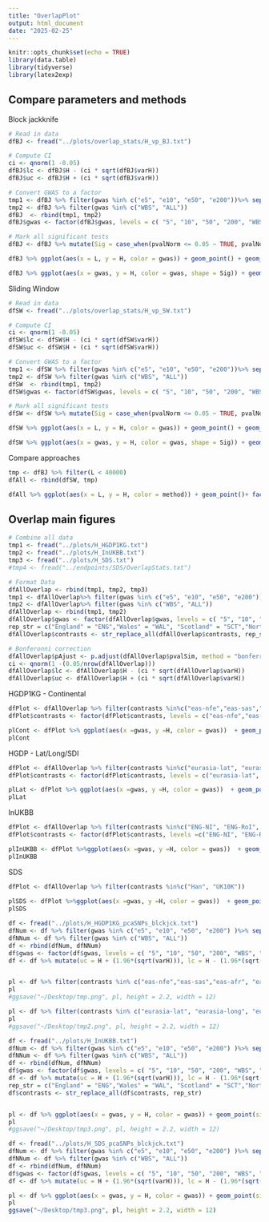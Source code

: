 ```yaml
---
title: "OverlapPlot"
output: html_document
date: "2025-02-25"
---
```


```r
knitr::opts_chunk$set(echo = TRUE)
library(data.table)
library(tidyverse)
library(latex2exp)
```

## Compare parameters and methods

Block jackknife

```r
# Read in data 
dfBJ <- fread("../plots/overlap_stats/H_vp_BJ.txt")

# Compute CI 
ci <- qnorm(1 -0.05)
dfBJ$lc <- dfBJ$H - (ci * sqrt(dfBJ$varH)) 
dfBJ$uc <- dfBJ$H + (ci * sqrt(dfBJ$varH)) 

# Convert GWAS to a factor
tmp1 <- dfBJ %>% filter(gwas %in% c("e5", "e10", "e50", "e200"))%>% separate(gwas, into = c("tmp", "gwas"), sep = "e") %>% select(-tmp)
tmp2 <- dfBJ %>% filter(gwas %in% c("WBS", "ALL"))
dfBJ  <- rbind(tmp1, tmp2)
dfBJ$gwas <- factor(dfBJ$gwas, levels = c( "5", "10", "50", "200", "WBS", "ALL")) 

# Mark all significant tests 
dfBJ <- dfBJ %>% mutate(Sig = case_when(pvalNorm <= 0.05 ~ TRUE, pvalNorm > 0.05 ~ FALSE))
```

```r
dfBJ %>% ggplot(aes(x = L, y = H, color = gwas)) + geom_point() + geom_function(fun = function(x) 1/x, color = "red", linetype = "dashed")+ scale_x_log10() + scale_y_log10()  + geom_errorbar(aes(x = L, ymin = lc, ymax = uc), width = 0.05) + scale_color_manual(values = c("purple1", "darkorange", "skyblue2", "seagreen",  "orchid1", "seagreen1")) + theme_bw(base_size = 12)+ theme( strip.background=element_rect(colour="black",fill="white"))
```

```r
dfBJ %>% ggplot(aes(x = gwas, y = H, color = gwas, shape = Sig)) + geom_point() + scale_y_log10()+ scale_color_manual(values = c("purple1", "darkorange", "skyblue2", "seagreen",  "orchid1", "seagreen1")) + theme_bw(base_size = 12)+ theme( strip.background=element_rect(colour="black",fill="white")) + facet_wrap(~L)  + geom_errorbar(aes(x = gwas, ymin = lc, ymax = uc), width = 0.9) + geom_segment(aes(x = as.numeric(gwas) - 0.4, xend = as.numeric(gwas) + 0.4, y = 1/L, yend = 1/L), color = "red")
```


Sliding Window

```r
# Read in data 
dfSW <- fread("../plots/overlap_stats/H_vp_SW.txt")

# Compute CI 
ci <- qnorm(1 -0.05)
dfSW$lc <- dfSW$H - (ci * sqrt(dfSW$varH)) 
dfSW$uc <- dfSW$H + (ci * sqrt(dfSW$varH)) 

# Convert GWAS to a factor
tmp1 <- dfSW %>% filter(gwas %in% c("e5", "e10", "e50", "e200"))%>% separate(gwas, into = c("tmp", "gwas"), sep = "e") %>% select(-tmp)
tmp2 <- dfSW %>% filter(gwas %in% c("WBS", "ALL"))
dfSW  <- rbind(tmp1, tmp2)
dfSW$gwas <- factor(dfSW$gwas, levels = c( "5", "10", "50", "200", "WBS", "ALL")) 

# Mark all significant tests 
dfSW <- dfSW %>% mutate(Sig = case_when(pvalNorm <= 0.05 ~ TRUE, pvalNorm > 0.05 ~ FALSE))
```

```r
dfSW %>% ggplot(aes(x = L, y = H, color = gwas)) + geom_point() + geom_function(fun = function(x) 1/x, color = "red", linetype = "dashed")+ scale_x_log10() + scale_y_log10()  + geom_errorbar(aes(x = L, ymin = lc, ymax = uc), width = 0.05) + scale_color_manual(values = c("purple1", "darkorange", "skyblue2", "seagreen",  "orchid1", "seagreen1")) + theme_bw(base_size = 12)+ theme( strip.background=element_rect(colour="black",fill="white")) 
```

```r
dfSW %>% ggplot(aes(x = gwas, y = H, color = gwas, shape = Sig)) + geom_point() + scale_y_log10()+ scale_color_manual(values = c("purple1", "darkorange", "skyblue2", "seagreen",  "orchid1", "seagreen1")) + theme_bw(base_size = 12)+ theme( strip.background=element_rect(colour="black",fill="white")) + facet_wrap(~L) +geom_segment(aes(x = as.numeric(gwas) - 0.4, xend = as.numeric(gwas) + 0.4, y = meanH, yend = meanH), color = "green") + geom_errorbar(aes(x = gwas, ymin = lc, ymax = uc), width = 0.9) + geom_segment(aes(x = as.numeric(gwas) - 0.4, xend = as.numeric(gwas) + 0.4, y = 1/L, yend = 1/L), color = "red")
```

Compare approaches 

```r
tmp <- dfBJ %>% filter(L < 40000)
dfAll <- rbind(dfSW, tmp)
```

```r
dfAll %>% ggplot(aes(x = L, y = H, color = method)) + geom_point()+ facet_wrap(~gwas)+ geom_function(fun = function(x) 1/x, color = "red", linetype = "dashed")+ scale_x_log10() + scale_y_log10()  + geom_errorbar(aes(x = L, ymin = lc, ymax = uc), width = 0.05) + theme_bw(base_size = 12)+ theme( strip.background=element_rect(colour="black",fill="white")) 
```




## Overlap main figures 

```r
# Combine all data
tmp1 <- fread("../plots/H_HGDP1KG.txt")
tmp2 <- fread("../plots/H_InUKBB.txt")
tmp3 <- fread("../plots/H_SDS.txt")
#tmp4 <- fread("../endpoints/SDS/OverlapStats.txt")

# Format Data
dfAllOverlap <- rbind(tmp1, tmp2, tmp3)
tmp1 <- dfAllOverlap%>% filter(gwas %in% c("e5", "e10", "e50", "e200"))%>% separate(gwas, into = c("tmp", "gwas"), sep = "e") %>% select(-tmp)
tmp2 <- dfAllOverlap%>% filter(gwas %in% c("WBS", "ALL"))
dfAllOverlap <- rbind(tmp1, tmp2)
dfAllOverlap$gwas <- factor(dfAllOverlap$gwas, levels = c( "5", "10", "50", "200", "WBS", "ALL")) 
rep_str = c("England" = "ENG","Wales" = "WAL", "Scotland" = "SCT","NorthernIreland" = "NI","RepublicOfIrelend" = "RoI" )
dfAllOverlap$contrasts <- str_replace_all(dfAllOverlap$contrasts, rep_str)

# Bonferonni correction 
dfAllOverlap$pAjust <- p.adjust(dfAllOverlap$pvalSim, method = "bonferroni")
ci <- qnorm(1 -(0.05/nrow(dfAllOverlap)))
dfAllOverlap$lc <- dfAllOverlap$H - (ci * sqrt(dfAllOverlap$varH)) 
dfAllOverlap$uc <- dfAllOverlap$H + (ci * sqrt(dfAllOverlap$varH)) 
```


HGDP1KG - Continental
```r
dfPlot <- dfAllOverlap %>% filter(contrasts %in%c("eas-nfe","eas-sas","eas-afr", "eas-amr", "nfe-sas","nfe-afr", "nfe-amr","sas-afr", "sas-amr", "afr-amr"))
dfPlot$contrasts <- factor(dfPlot$contrasts, levels = c("eas-nfe","eas-sas","eas-afr", "eas-amr", "nfe-sas","nfe-afr", "nfe-amr","sas-afr", "sas-amr", "afr-amr"))  

plCont <- dfPlot %>% ggplot(aes(x =gwas, y =H, color = gwas))  + geom_point(size =1.5) + facet_wrap(~contrasts, nrow =1) + theme_bw(base_size = 12) + scale_color_manual(values = c("purple1", "darkorange", "skyblue2", "seagreen",  "orchid1", "seagreen1"), name= TeX("Sampling distance ($\\epsilon$)")) + theme( legend.position = "none", strip.background=element_rect(colour="black",fill="white"), axis.text.x = element_text(size = 8, angle = 45, hjust = 1)) + ylab("") + scale_y_log10() + xlab("") +geom_segment(aes(x = as.numeric(gwas) - 0.4, xend = as.numeric(gwas) + 0.4, y = meanH, yend = meanH), color = "red") + geom_errorbar(aes(x = gwas, ymin = lc, ymax = uc), width = 0.9) + theme(plot.margin = margin(t = 0.5, b = 0.5))
plCont
```


HGDP - Lat/Long/SDI 
```r
dfPlot <- dfAllOverlap %>% filter(contrasts %in%c("eurasia-lat", "eurasia-long", "eurasia-long", "eur-long", "sdi-eur"))
dfPlot$contrasts <- factor(dfPlot$contrasts, levels = c("eurasia-lat", "eurasia-long", "eur-lat", "eur-long", "sdi-eur"))  

plLat <- dfPlot %>% ggplot(aes(x =gwas, y =H, color = gwas))  + geom_point(size =1.5) + facet_wrap(~contrasts, nrow =1) + theme_bw(base_size = 12) + scale_color_manual(values = c("purple1", "darkorange", "skyblue2", "seagreen",  "orchid1", "seagreen1"), name= TeX("Sampling distance ($\\epsilon$)")) + theme( legend.position = "none", strip.background=element_rect(colour="black",fill="white"), axis.text.x = element_text(size = 8, angle = 45, hjust = 1)) + ylab("") + scale_y_log10() + xlab("") +geom_segment(aes(x = as.numeric(gwas) - 0.4, xend = as.numeric(gwas) + 0.4, y = meanH, yend = meanH), color = "red") + geom_errorbar(aes(x = gwas, ymin = lc, ymax = uc), width = 0.9) + theme(plot.margin = margin(t = 0.5, b = 0.5))
plLat
```


InUKBB 
```r
dfPlot <- dfAllOverlap %>% filter(contrasts %in%c("ENG-NI", "ENG-RoI", "ENG-SCT", "ENG-WAL", "NI-RoI", "NI-SCT", "NI-WAL", "RoI-SCT", "RoI-WAL", "SCT-WAL"))
dfPlot$contrasts <- factor(dfPlot$contrasts, levels =c("ENG-NI", "ENG-RoI", "ENG-SCT", "ENG-WAL", "NI-RoI", "NI-SCT", "NI-WAL", "RoI-SCT", "RoI-WAL", "SCT-WAL"))  

plInUKBB <- dfPlot %>%ggplot(aes(x =gwas, y =H, color = gwas))  + geom_point(size =1.5) + facet_wrap(~contrasts, nrow =1) + theme_bw(base_size = 12) + scale_color_manual(values = c("purple1", "darkorange", "skyblue2", "seagreen",  "orchid1", "seagreen1"), name= TeX("Sampling distance ($\\epsilon$)")) + theme( legend.position = "none", strip.background=element_rect(colour="black",fill="white"), axis.text.x = element_text(size = 8, angle = 45, hjust = 1)) + ylab("") + scale_y_log10() + xlab("") +geom_segment(aes(x = as.numeric(gwas) - 0.4, xend = as.numeric(gwas) + 0.4, y = meanH, yend = meanH), color = "red") + geom_errorbar(aes(x = gwas, ymin = lc, ymax = uc), width = 0.9) + theme(plot.margin = margin(t = 0.5, b = 0.5))
plInUKBB
```
SDS 
```r
dfPlot <- dfAllOverlap %>% filter(contrasts %in%c("Han", "UK10K"))
  
plSDS <- dfPlot %>%ggplot(aes(x =gwas, y =H, color = gwas))  + geom_point(size =1.5) + facet_wrap(~contrasts, nrow =1) + theme_bw(base_size = 12) + scale_color_manual(values = c("purple1", "darkorange", "skyblue2", "seagreen",  "orchid1", "seagreen1"), name= TeX("Sampling distance ($\\epsilon$)")) + theme( legend.position = "none", strip.background=element_rect(colour="black",fill="white"), axis.text.x = element_text(size = 8, angle = 45, hjust = 1)) + ylab("") + scale_y_log10() + xlab("") +geom_segment(aes(x = as.numeric(gwas) - 0.4, xend = as.numeric(gwas) + 0.4, y = meanH, yend = meanH), color = "red") + geom_errorbar(aes(x = gwas, ymin = lc, ymax = uc), width = 0.6) + theme(plot.margin = margin(t = 0.5, b = 0.5))
plSDS
```





















```r
df <- fread("../plots/H_HGDP1KG_pcaSNPs_blckjck.txt")
dfNum <- df %>% filter(gwas %in% c("e5", "e10", "e50", "e200") )%>% separate(gwas, into = c("tmp", "gwas"), sep = "e") %>% select(-tmp)
dfNNum <- df %>% filter(gwas %in% c("WBS", "ALL"))
df <- rbind(dfNum, dfNNum)
df$gwas <- factor(df$gwas, levels = c( "5", "10", "50", "200", "WBS", "ALL")) 
df <- df %>% mutate(uc = H + (1.96*(sqrt(varH))), lc = H - (1.96*(sqrt(varH))))


pl <- df %>% filter(contrasts %in% c("eas-nfe","eas-sas","eas-afr", "eas-amr", "nfe-sas","nfe-afr", "nfe-amr","sas-afr", "sas-amr", "afr-amr")) %>% ggplot(aes(x = gwas, y = H, color = gwas)) + geom_point(size = 2) + xlab("") + ylab("") + theme_bw(base_size = 14)  + guides(fill="none") + theme(plot.title = element_text(hjust = 0.5), axis.text.x = element_text(size = 8, angle = 45, hjust = 1), strip.background=element_rect(colour="black",fill="white"), legend.position = "none")+facet_wrap(~contrasts, nrow = 1)+ scale_y_log10() + geom_hline(aes(yintercept = 1/L) , color = "red", linetype = "dashed") + scale_color_manual(values = c("purple1", "darkorange", "skyblue2", "seagreen", "orchid1", "seagreen1")) + geom_errorbar(aes(ymin = lc, ymax = uc), width = 0.8)
pl
#ggsave("~/Desktop/tmp.png", pl, height = 2.2, width = 12)

pl <- df %>% filter(contrasts %in% c("eurasia-lat", "eurasia-long", "eur-lat", "eur-long", "sdi-eur")) %>% ggplot(aes(x = gwas, y = H, color = gwas)) + geom_point(size = 2) + xlab("") + ylab("") + theme_bw(base_size = 14)  + guides(fill="none") + theme(plot.title = element_text(hjust = 0.5), axis.text.x = element_text(size = 8, angle = 45, hjust = 1), strip.background=element_rect(colour="black",fill="white"), legend.position = "none")+facet_wrap(~contrasts, nrow = 1)+ scale_y_log10() + geom_hline(aes(yintercept = 1/L), color = "red", linetype = "dashed") + scale_color_manual(values = c("purple1", "darkorange", "skyblue2", "seagreen", "orchid1", "seagreen1")) + geom_errorbar(aes(ymin = lc, ymax = uc), width = 0.8)
pl
#ggsave("~/Desktop/tmp2.png", pl, height = 2.2, width = 12)

```
```r
df <- fread("../plots/H_InUKBB.txt")
dfNum <- df %>% filter(gwas %in% c("e5", "e10", "e50", "e200") )%>% separate(gwas, into = c("tmp", "gwas"), sep = "e") %>% select(-tmp)
dfNNum <- df %>% filter(gwas %in% c("WBS", "ALL"))
df <- rbind(dfNum, dfNNum)
df$gwas <- factor(df$gwas, levels = c( "5", "10", "50", "200", "WBS", "ALL")) 
df <- df %>% mutate(uc = H + (1.96*(sqrt(varH))), lc = H - (1.96*(sqrt(varH))))
rep_str = c("England" = "ENG","Wales" = "WAL", "Scotland" = "SCT","NorthernIreland" = "NI","RepublicOfIrelend" = "RoI"  )
df$contrasts <- str_replace_all(df$contrasts, rep_str)


pl <- df %>% ggplot(aes(x = gwas, y = H, color = gwas)) + geom_point(size = 2) + xlab("") + ylab("") + theme_bw(base_size = 14)  + guides(fill="none") + theme(plot.title = element_text(hjust = 0.5), axis.text.x = element_text(size = 8, angle = 45, hjust = 1), strip.background=element_rect(colour="black",fill="white"), legend.position = "none")+facet_wrap(~contrasts, nrow = 1)+ scale_y_log10() + geom_hline(yintercept = 1/1703, color = "red", linetype = "dashed") + scale_color_manual(values = c("purple1", "darkorange", "skyblue2", "seagreen", "orchid1", "seagreen1")) + geom_errorbar(aes(ymin = lc, ymax = uc), width = 0.8)
pl
#ggsave("~/Desktop/tmp3.png", pl, height = 2.2, width = 12)

```


```r
df <- fread("../plots/H_SDS_pcaSNPs_blckjck.txt")
dfNum <- df %>% filter(gwas %in% c("e5", "e10", "e50", "e200") )%>% separate(gwas, into = c("tmp", "gwas"), sep = "e") %>% select(-tmp)
dfNNum <- df %>% filter(gwas %in% c("WBS", "ALL"))
df <- rbind(dfNum, dfNNum)
df$gwas <- factor(df$gwas, levels = c( "5", "10", "50", "200", "WBS", "ALL")) 
df <- df %>% mutate(uc = H + (1.96*(sqrt(varH))), lc = H - (1.96*(sqrt(varH))))

pl <- df %>% ggplot(aes(x = gwas, y = H, color = gwas)) + geom_point(size = 2) + xlab("") + ylab("") + theme_bw(base_size = 14)  + guides(fill="none") + theme(plot.title = element_text(hjust = 0.5), axis.text.x = element_text(size = 8, angle = 45, hjust = 1), strip.background=element_rect(colour="black",fill="white"), legend.position = "none")+facet_wrap(~contrasts, nrow = 1)+ scale_y_log10() + geom_hline(yintercept = 1/1703, color = "red", linetype = "dashed") + scale_color_manual(values = c("purple1", "darkorange", "skyblue2", "seagreen", "orchid1", "seagreen1")) + geom_errorbar(aes(ymin = lc, ymax = uc), width = 0.8)
pl
ggsave("~/Desktop/tmp3.png", pl, height = 2.2, width = 12)

```
